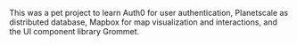 This was a pet project to learn Auth0 for user authentication,
Planetscale as distributed database, Mapbox for map visualization and
interactions, and the UI component library Grommet.
